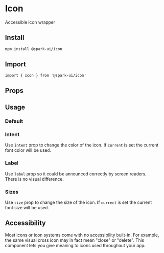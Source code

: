 
<Meta of={IconStories} />

# Icon

Accessible icon wrapper

## Install

```sh
npm install @spark-ui/icon
```

## Import

```tsx
import { Icon } from '@spark-ui/icon'
```

## Props

<ArgTypes of={Icon} />

## Usage

### Default

<Canvas of={IconStories.Default} />

### Intent

Use `intent` prop to change the color of the icon. If `current` is set the current font color will be used.

<Canvas of={IconStories.Intent} />

### Label

Use `label` prop so it could be announced correctly by screen readers. There is no visual difference.

<Canvas of={IconStories.Label} />

### Sizes

Use `size` prop to change the size of the icon. If `current` is set the current font size will be used.

<Canvas of={IconStories.Sizes} />

## Accessibility

Most icons or icon systems come with no accessibility built-in. For example, the same visual cross icon may in fact mean "close" or "delete". This component lets you give meaning to icons used throughout your app.
